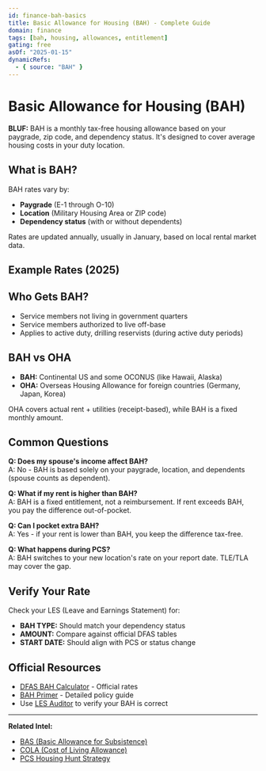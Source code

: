 ```yaml
---
id: finance-bah-basics
title: Basic Allowance for Housing (BAH) - Complete Guide
domain: finance
tags: [bah, housing, allowances, entitlement]
gating: free
asOf: "2025-01-15"
dynamicRefs:
  - { source: "BAH" }
---
```


# Basic Allowance for Housing (BAH)

**BLUF:** BAH is a monthly tax-free housing allowance based on your paygrade, zip code, and dependency status. It's designed to cover average housing costs in your duty location.

<Disclaimer kind="finance" />

## What is BAH?

BAH rates vary by:
- **Paygrade** (E-1 through O-10)
- **Location** (Military Housing Area or ZIP code)
- **Dependency status** (with or without dependents)

Rates are updated annually, usually in January, based on local rental market data.

## Example Rates (2025)

<RateBadge source="BAH" code="WA408" paygrade="E06" withDeps={true} label="E-6 with dependents, JBLM (WA408)" />

<RateBadge source="BAH" code="CA917" paygrade="E06" withDeps={true} label="E-6 with dependents, San Diego (CA917)" />

<AsOf source="BAH" />

## Who Gets BAH?

- Service members not living in government quarters
- Service members authorized to live off-base
- Applies to active duty, drilling reservists (during active duty periods)

## BAH vs OHA

- **BAH:** Continental US and some OCONUS (like Hawaii, Alaska)
- **OHA:** Overseas Housing Allowance for foreign countries (Germany, Japan, Korea)

OHA covers actual rent + utilities (receipt-based), while BAH is a fixed monthly amount.

## Common Questions

**Q: Does my spouse's income affect BAH?**  
A: No - BAH is based solely on your paygrade, location, and dependents (spouse counts as dependent).

**Q: What if my rent is higher than BAH?**  
A: BAH is a fixed entitlement, not a reimbursement. If rent exceeds BAH, you pay the difference out-of-pocket.

**Q: Can I pocket extra BAH?**  
A: Yes - if your rent is lower than BAH, you keep the difference tax-free.

**Q: What happens during PCS?**  
A: BAH switches to your new location's rate on your report date. TLE/TLA may cover the gap.

## Verify Your Rate

Check your LES (Leave and Earnings Statement) for:
- **BAH TYPE:** Should match your dependency status
- **AMOUNT:** Compare against official DFAS tables
- **START DATE:** Should align with PCS or status change

<AsOf source="BAH" inline />

## Official Resources

- [DFAS BAH Calculator](https://www.defensetravel.dod.mil/site/bahCalc.cfm) - Official rates
- [BAH Primer](https://www.defensetravel.dod.mil/Docs/perdiem/BAH-Primer.pdf) - Detailed policy guide
- Use [LES Auditor](/dashboard/paycheck-audit) to verify your BAH is correct

---

**Related Intel:**
- [BAS (Basic Allowance for Subsistence)](/dashboard/intel/finance/bas-basics)
- [COLA (Cost of Living Allowance)](/dashboard/intel/finance/cola-guide)
- [PCS Housing Hunt Strategy](/dashboard/intel/pcs/housing-hunt)

